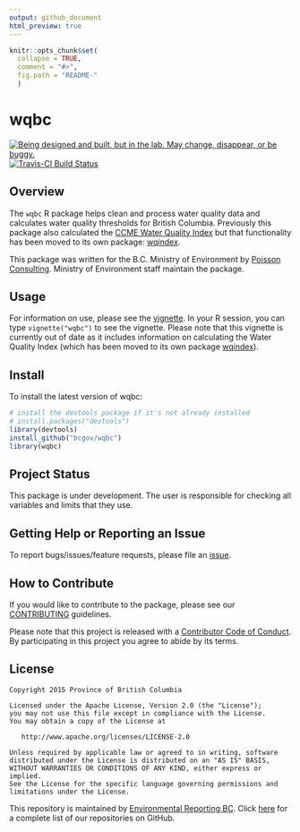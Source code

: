 ```yaml
---
output: github_document
html_preview: true
---
```


<!-- README.md is generated from README.Rmd. Please edit that file -->


```r
knitr::opts_chunk$set(
  collapse = TRUE,
  comment = "#>",
  fig.path = "README-"
  )
```
# wqbc

<div id="devex-badge"><a rel="Exploration" href="https://github.com/BCDevExchange/docs/blob/master/discussion/projectstates.md"><img alt="Being designed and built, but in the lab. May change, disappear, or be buggy." style="border-width:0" src="https://assets.bcdevexchange.org/images/badges/exploration.svg" title="Being designed and built, but in the lab. May change, disappear, or be buggy." /></a>[![Travis-CI Build Status](https://travis-ci.org/bcgov/wqbc.svg?branch=master)](https://travis-ci.org/bcgov/wqbc)</div>



## Overview

The `wqbc` R package helps clean and process water quality data and calculates water quality thresholds for 
British Columbia. Previously this package also calculated the [CCME Water Quality Index](http://www.ccme.ca/en/resources/canadian_environmental_quality_guidelines/index.html) but that functionality has been moved to its own package: [wqindex](https://github.com/bcgov/wqindex).

This package was written for the B.C. Ministry of Environment by [Poisson Consulting](http://www.poissonconsulting.ca/). Ministry of Environment staff maintain the package.

## Usage

For information on use, please see the [vignette](https://htmlpreview.github.com/?https://github.com/bcgov/wqbc/master/inst/doc/wqbc.html). In your R session, you can type `vignette("wqbc")` to see the vignette. Please note that this vignette is currently out of date as it includes information on calculating the Water Quality Index (which has been moved to its own package [wqindex](https://github.com/bcgov/wqindex)).

## Install

To install the latest version of wqbc:

```r
# install the devtools package if it's not already installed
# install.packages("devtools")
library(devtools)
install_github("bcgov/wqbc")
library(wqbc)
```

## Project Status

This package is under development.
The user is responsible for checking all variables and limits that they use.

## Getting Help or Reporting an Issue

To report bugs/issues/feature requests, please file an [issue](https://github.com/bcgov/wqbc/issues/).

## How to Contribute

If you would like to contribute to the package, please see our 
[CONTRIBUTING](CONTRIBUTING.md) guidelines.

Please note that this project is released with a [Contributor Code of Conduct](CODE_OF_CONDUCT.md). By participating in this project you agree to abide by its terms.

## License

    Copyright 2015 Province of British Columbia

    Licensed under the Apache License, Version 2.0 (the "License");
    you may not use this file except in compliance with the License.
    You may obtain a copy of the License at 

       http://www.apache.org/licenses/LICENSE-2.0

    Unless required by applicable law or agreed to in writing, software
    distributed under the License is distributed on an "AS IS" BASIS,
    WITHOUT WARRANTIES OR CONDITIONS OF ANY KIND, either express or implied.
    See the License for the specific language governing permissions and
    limitations under the License.
    
This repository is maintained by [Environmental Reporting BC](http://www2.gov.bc.ca/gov/content?id=FF80E0B985F245CEA62808414D78C41B). Click [here](https://github.com/bcgov/EnvReportBC-RepoList) for a complete list of our repositories on GitHub.    
